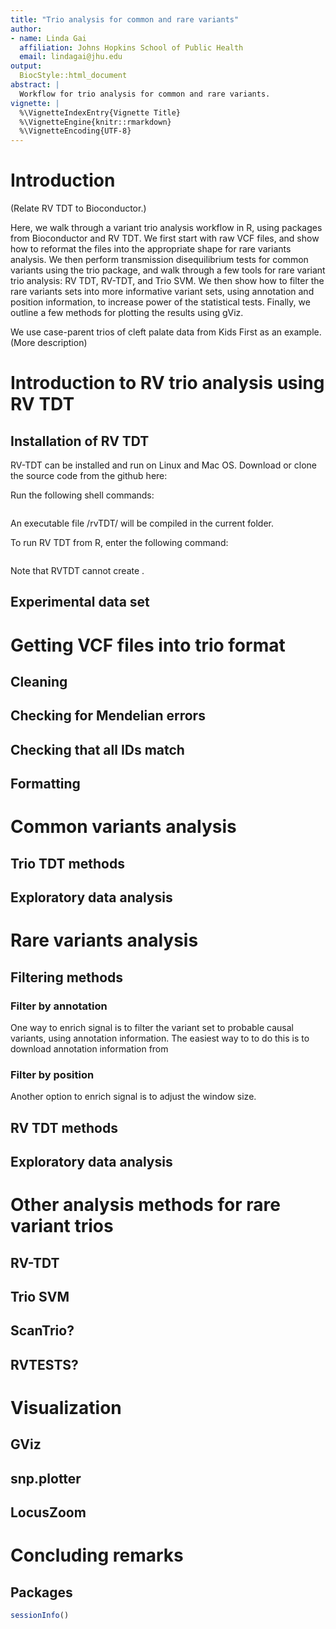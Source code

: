 ```yaml
---
title: "Trio analysis for common and rare variants"
author:
- name: Linda Gai
  affiliation: Johns Hopkins School of Public Health
  email: lindagai@jhu.edu
output:
  BiocStyle::html_document
abstract: |
  Workflow for trio analysis for common and rare variants.
vignette: |
  %\VignetteIndexEntry{Vignette Title}
  %\VignetteEngine{knitr::rmarkdown}
  %\VignetteEncoding{UTF-8}
---
```


# Introduction
(Relate RV TDT to Bioconductor.)

Here, we walk through a variant trio analysis workflow in R, using packages from Bioconductor and RV TDT. We first start with raw VCF files, and show how to reformat the files into the appropriate shape for rare variants analysis. We then perform transmission disequilibrium tests for common variants using the trio package, and walk through a few tools for rare variant trio analysis: RV TDT, RV-TDT, and Trio SVM. We then show how to filter the rare variants sets into more informative variant sets, using annotation and position information, to increase power of the statistical tests. Finally, we outline a few methods for plotting the results using gViz. 

We use case-parent trios of cleft palate data from Kids First as an example. (More description)

# Introduction to RV trio analysis using RV TDT

## Installation of RV TDT

RV-TDT can be installed and run on Linux and Mac OS. Download or clone the source code from the github here:

Run the following shell commands:

```r
```

An executable file /rvTDT/ will be compiled in the current folder.

To run RV TDT from R, enter the following command:

```r
```

Note that RVTDT cannot create .

## Experimental data set

# Getting VCF files into trio format

## Cleaning
## Checking for Mendelian errors
## Checking that all IDs match
## Formatting

# Common variants analysis
## Trio TDT methods
## Exploratory data analysis

# Rare variants analysis
## Filtering methods
### Filter by annotation
One way to enrich signal is to filter the variant set to probable causal variants, using annotation information. The easiest way to to do this is to download annotation information from 

### Filter by position
Another option to enrich signal is to adjust the window size.

<!-- #1. Read in phased vcf file -->

<!-- #2. Subset vcf files depending on annotation information (CADD, eigen, gwava) -->
<!-- #i.e., subset to list of positions in AnnoVar that satisfy score cut-offs -->
<!-- #TODO: -->
<!-- #i. Obtain additional scores for 8q24 region: e.g. SIFT, PolyPhen etc. -->
<!-- #ii. Use existing VariantAnnotation functions e.g. locateVariant and predictCoding to filter -->

<!-- #3. Get vcf file into RV TDT format -->
<!-- #i. trio ped format -> phen file -->
<!-- #TODO: change this so it converts raw plink -> phen file directly -->
<!-- #ii. vcf -> tped file -->
<!-- #ii. vcf -> map file -->


## RV TDT methods
## Exploratory data analysis

# Other analysis methods for rare variant trios
## RV-TDT
## Trio SVM
## ScanTrio?
## RVTESTS?

# Visualization
## GViz
## snp.plotter
## LocusZoom

# Concluding remarks
## Packages

```r
sessionInfo()
```
